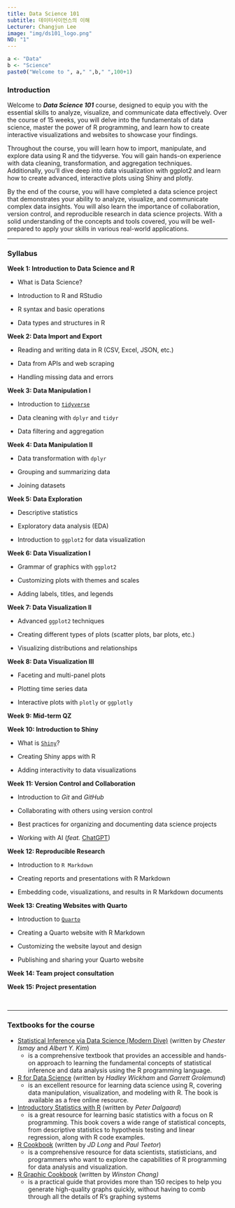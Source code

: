 ```yaml
---
title: Data Science 101
subtitle: 데이터사이언스의 이해
Lecturer: Changjun Lee
image: "img/ds101_logo.png"
NO: "1"
---
```


```r
a <- "Data"
b <- "Science"
paste0("Welcome to ", a," ",b," ",100+1)
```

### Introduction

Welcome to ***Data Science 101*** course, designed to equip you with the essential skills to analyze, visualize, and communicate data effectively. Over the course of 15 weeks, you will delve into the fundamentals of data science, master the power of R programming, and learn how to create interactive visualizations and websites to showcase your findings.

Throughout the course, you will learn how to import, manipulate, and explore data using R and the tidyverse. You will gain hands-on experience with data cleaning, transformation, and aggregation techniques. Additionally, you'll dive deep into data visualization with ggplot2 and learn how to create advanced, interactive plots using Shiny and plotly.

By the end of the course, you will have completed a data science project that demonstrates your ability to analyze, visualize, and communicate complex data insights. You will also learn the importance of collaboration, version control, and reproducible research in data science projects. With a solid understanding of the concepts and tools covered, you will be well-prepared to apply your skills in various real-world applications.

------------------------------------------------------------------------

### Syllabus

**Week 1: Introduction to Data Science and R**

-   What is Data Science?

-   Introduction to R and RStudio

-   R syntax and basic operations

-   Data types and structures in R

**Week 2: Data Import and Export**

-   Reading and writing data in R (CSV, Excel, JSON, etc.)

-   Data from APIs and web scraping

-   Handling missing data and errors

**Week 3: Data Manipulation I**

-   Introduction to [`tidyverse`](https://www.tidyverse.org/)

-   Data cleaning with `dplyr` and `tidyr`

-   Data filtering and aggregation

**Week 4: Data Manipulation II**

-   Data transformation with `dplyr`

-   Grouping and summarizing data

-   Joining datasets

**Week 5: Data Exploration**

-   Descriptive statistics

-   Exploratory data analysis (EDA)

-   Introduction to `ggplot2` for data visualization

**Week 6: Data Visualization I**

-   Grammar of graphics with `ggplot2`

-   Customizing plots with themes and scales

-   Adding labels, titles, and legends

**Week 7: Data Visualization II**

-   Advanced `ggplot2` techniques

-   Creating different types of plots (scatter plots, bar plots, etc.)

-   Visualizing distributions and relationships

**Week 8: Data Visualization III**

-   Faceting and multi-panel plots

-   Plotting time series data

-   Interactive plots with `plotly` or `ggplotly`

**Week 9: Mid-term QZ**

**Week 10: Introduction to Shiny**

-   What is [`Shiny`](https://shiny.rstudio.com/)?

-   Creating Shiny apps with R

-   Adding interactivity to data visualizations

**Week 11: Version Control and Collaboration**

-   Introduction to *Git* and *GitHub*

-   Collaborating with others using version control

-   Best practices for organizing and documenting data science projects

-   Working with AI (*feat.* [ChatGPT](https://chat.openai.com/chat))

**Week 12: Reproducible Research**

-   Introduction to `R Markdown`

-   Creating reports and presentations with R Markdown

-   Embedding code, visualizations, and results in R Markdown documents

**Week 13: Creating Websites with Quarto**

-   Introduction to [`Quarto`](https://quarto.org/)

-   Creating a Quarto website with R Markdown

-   Customizing the website layout and design

-   Publishing and sharing your Quarto website

**Week 14: Team project consultation**

**Week 15: Project presentation**

<br>

------------------------------------------------------------------------

### Textbooks for the course

-   [Statistical Inference via Data Science (Modern Dive)](https://moderndive.com/index.html) (written by *Chester Ismay* and *Albert Y. Kim*)
    -   is a comprehensive textbook that provides an accessible and hands-on approach to learning the fundamental concepts of statistical inference and data analysis using the R programming language.
-   [R for Data Science](https://r4ds.had.co.nz/index.html) (written by *Hadley Wickham* and *Garrett Grolemund*)
    -   is an excellent resource for learning data science using R, covering data manipulation, visualization, and modeling with R. The book is available as a free online resource.
-   [Introductory Statistics with R](https://link.springer.com/book/10.1007/978-0-387-79054-1) (written by *Peter Dalgaard*)
    -   is a great resource for learning basic statistics with a focus on R programming. This book covers a wide range of statistical concepts, from descriptive statistics to hypothesis testing and linear regression, along with R code examples.
-   [R Cookbook](https://rc2e.com/) (written by *JD Long* and *Paul Teetor*)
    -   is a comprehensive resource for data scientists, statisticians, and programmers who want to explore the capabilities of R programming for data analysis and visualization.
-   [R Graphic Cookbook](https://r-graphics.org/index.html) (written by *Winston Chang)*
    -   is a practical guide that provides more than 150 recipes to help you generate high-quality graphs quickly, without having to comb through all the details of R's graphing systems
